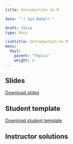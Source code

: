---
title: Introduction to R

date: "`r Sys.Date()`"

draft: false
type: docs

linktitle: Introduction to R
menu:
  day1:
    parent: "Topics"
    weight: 4
---

<!-- ## Presentation video -->

<!-- ```{r, echo=F} -->
<!-- blogdown::shortcode("vimeo", "473442290") -->
<!-- ``` -->

## Slides

[Download slides](../../../Course_Modularization/Intro to R/Slides/02_introduction_to_R_slides.pptx)

## Student template

[Download student template](../../../Course_Modularization/Intro to R/Worksheets/Student Templates/02_Introduction_template.Rmd)

## Instructor solutions

<!-- Solutions will be provided upon request. -->

<!-- [Download instructor solutions](../../../Course_Modularization/Intro to R/Worksheets/Solutions/02_Introduction_solutions.Rmd) -->


